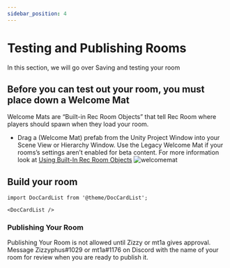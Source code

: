 ```yaml
---
sidebar_position: 4
---
```


# Testing and Publishing Rooms

In this section, we will go over Saving and testing your room
## Before you can test out your room, you must place down a Welcome Mat
Welcome Mats are “Built-in Rec Room Objects” that tell Rec Room where players should spawn when they load your room.

- Drag a (Welcome Mat) prefab from the Unity Project Window into your Scene View or Hierarchy Window. Use the Legacy Welcome Mat if your rooms’s settings aren’t enabled for beta content.  For more information look at [Using Built-In Rec Room Objects](/BuildinginRRS/builtin.md)
![welcomemat](/img/welcomemat.png)

## Build your room
```mdx-code-block
import DocCardList from '@theme/DocCardList';

<DocCardList />
```


### Publishing Your Room
Publishing Your Room is not allowed until Zizzy or mt1a gives approval. Message Zizzyphus#1029 or mt1a#1176 on Discord with the name of your room for review when you are ready to publish it.


